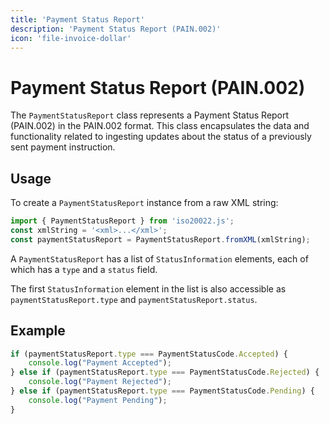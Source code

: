 ```yaml
---
title: 'Payment Status Report'
description: 'Payment Status Report (PAIN.002)'
icon: 'file-invoice-dollar'
---
```


# Payment Status Report (PAIN.002)

The `PaymentStatusReport` class represents a Payment Status Report (PAIN.002) in the PAIN.002 format. This
class encapsulates the data and functionality related to ingesting updates about the status of a
previously sent payment instruction.

## Usage

To create a `PaymentStatusReport` instance from a raw XML string:

```typescript
import { PaymentStatusReport } from 'iso20022.js';
const xmlString = '<xml>...</xml>';
const paymentStatusReport = PaymentStatusReport.fromXML(xmlString);
```

A `PaymentStatusReport` has a list of `StatusInformation` elements, each of which has a `type` and a `status` field.

The first `StatusInformation` element in the list is also accessible as `paymentStatusReport.type` and `paymentStatusReport.status`.

## Example

```typescript
if (paymentStatusReport.type === PaymentStatusCode.Accepted) {
    console.log("Payment Accepted");
} else if (paymentStatusReport.type === PaymentStatusCode.Rejected) {
    console.log("Payment Rejected");
} else if (paymentStatusReport.type === PaymentStatusCode.Pending) {
    console.log("Payment Pending");
}
```
